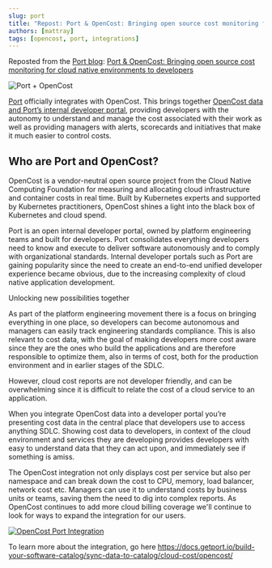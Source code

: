 ```yaml
---
slug: port
title: "Repost: Port & OpenCost: Bringing open source cost monitoring for cloud native environments to developers"
authors: [mattray]
tags: [opencost, port, integrations]
---
```

<head>
    <link rel="canonical" href="https://www.getport.io/blog/port-opencost-bringing-open-source-cost-monitoring-for-cloud-native-environments-to-developers"/>
</head>

Reposted from the [Port blog](https://www.getport.io/blog/): [Port & OpenCost: Bringing open source cost monitoring for cloud native environments to developers](https://www.getport.io/blog/port-opencost-bringing-open-source-cost-monitoring-for-cloud-native-environments-to-developers)

![Port + OpenCost](./img/port-opencost.png)

[Port](https://www.getport.io) officially integrates with OpenCost. This brings together [OpenCost data and Port’s internal developer portal](https://docs.getport.io/build-your-software-catalog/sync-data-to-catalog/cloud-cost/opencost/#cost), providing developers with the autonomy to understand and manage the cost associated with their work as well as providing managers with alerts, scorecards and initiatives that make it much easier to control costs.

## Who are Port and OpenCost?

<!--truncate-->

OpenCost is a vendor-neutral open source project from the Cloud Native Computing Foundation for measuring and allocating cloud infrastructure and container costs in real time. Built by Kubernetes experts and supported by Kubernetes practitioners, OpenCost shines a light into the black box of Kubernetes and cloud spend.

Port is an open internal developer portal, owned by platform engineering teams and built for developers. Port consolidates everything developers need to know and execute to deliver software autonomously and to comply with organizational standards. Internal developer portals such as Port are gaining popularity since the need to create an end-to-end unified developer experience became obvious, due to the increasing complexity of cloud native application development.

Unlocking new possibilities together

As part of the platform engineering movement there is a focus on bringing everything in one place, so developers can become autonomous and managers can easily track engineering standards compliance. This is also relevant to cost data, with the goal of making developers more cost aware since  they are the ones who build the applications and are therefore responsible to optimize them, also in terms of cost, both for the production environment and in earlier stages of the SDLC.

However, cloud cost reports are not developer friendly,  and can be overwhelming since it is difficult to relate the cost of a cloud service to an application.

When you integrate OpenCost data into a developer portal you’re presenting cost data in the central place that developers use to access anything SDLC. Showing cost data to developers, in context of the cloud environment and services they are developing provides developers with easy to understand data that they can act upon, and immediately see if something is amiss.

The OpenCost integration not only displays cost per service but also per namespace and can break down the cost to CPU, memory, load balancer, network cost etc.  Managers can use it to understand costs by business units or teams, saving them the need to dig into complex reports. As OpenCost continues to add more cloud billing coverage we'll continue to look for ways to expand the integration for our users.

[![OpenCost Port Integration](./img/port.png)](./img/port.png)

To learn more about the integration, go here
https://docs.getport.io/build-your-software-catalog/sync-data-to-catalog/cloud-cost/opencost/
